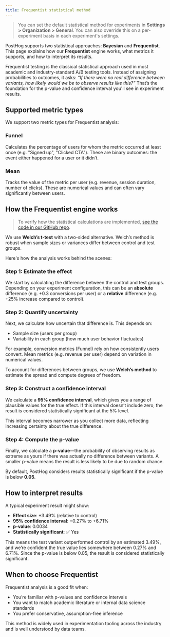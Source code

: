 ```yaml
---
title: Frequentist statistical method
---
```


> You can set the default statistical method for experiments in **Settings > Organization > General**. You can also override this on a per-experiment basis in each experiment's settings.

PostHog supports two statistical approaches: **Bayesian** and **Frequentist**. This page explains how our **Frequentist** engine works, what metrics it supports, and how to interpret its results.

Frequentist testing is the classical statistical approach used in most academic and industry-standard A/B testing tools. Instead of assigning probabilities to outcomes, it asks: _“If there were no real difference between variants, how likely would we be to observe results like this?”_ That’s the foundation for the p-value and confidence interval you'll see in experiment results.

## Supported metric types

We support two metric types for Frequentist analysis:

### Funnel

Calculates the percentage of users for whom the metric occurred at least once (e.g. "Signed up", "Clicked CTA"). These are binary outcomes: the event either happened for a user or it didn’t.

### Mean

Tracks the value of the metric per user (e.g. revenue, session duration, number of clicks). These are numerical values and can often vary significantly between users.

## How the Frequentist engine works
> To verify how the statistical calculations are implemented, [see the code in our GitHub repo](https://github.com/PostHog/posthog/tree/master/products/experiments/stats/frequentist).

We use **Welch’s t-test** with a two-sided alternative. Welch’s method is robust when sample sizes or variances differ between control and test groups.

Here's how the analysis works behind the scenes:

### Step 1: Estimate the effect

We start by calculating the difference between the control and test groups. Depending on your experiment configuration, this can be an **absolute** difference (e.g. +0.3 conversions per user) or a **relative** difference (e.g. +25% increase compared to control).

### Step 2: Quantify uncertainty

Next, we calculate how uncertain that difference is. This depends on:

- Sample size (users per group)
- Variability in each group (how much user behavior fluctuates)

For example, conversion metrics (Funnel) rely on how consistently users convert. Mean metrics (e.g. revenue per user) depend on variation in numerical values.

To account for differences between groups, we use **Welch’s method** to estimate the spread and compute degrees of freedom.

### Step 3: Construct a confidence interval

We calculate a **95% confidence interval**, which gives you a range of plausible values for the true effect. If this interval doesn’t include zero, the result is considered statistically significant at the 5% level.

This interval becomes narrower as you collect more data, reflecting increasing certainty about the true difference.

### Step 4: Compute the p-value

Finally, we calculate a **p-value**—the probability of observing results as extreme as yours if there was actually no difference between variants. A smaller p-value means the result is less likely to be due to random chance.

By default, PostHog considers results statistically significant if the p-value is below **0.05**.

## How to interpret results

A typical experiment result might show:

- **Effect size**: +3.49% (relative to control)
- **95% confidence interval**: +0.27% to +6.71%
- **p-value**: 0.0034
- **Statistically significant**: ✅ Yes

This means the test variant outperformed control by an estimated 3.49%, and we’re confident the true value lies somewhere between 0.27% and 6.71%. Since the p-value is below 0.05, the result is considered statistically significant.

<ProductScreenshot
  imageLight = "https://res.cloudinary.com/dmukukwp6/image/upload/Screenshot_2025_06_12_at_11_42_25_41a8332827.png"
  imageDark = "https://res.cloudinary.com/dmukukwp6/image/upload/Screenshot_2025_06_12_at_11_42_51_7227ce2dcc.png"
  alt = "Preliminary experiment results"
  classes = "rounded"
/>

## When to choose Frequentist

Frequentist analysis is a good fit when:

- You’re familiar with p-values and confidence intervals
- You want to match academic literature or internal data science standards
- You prefer conservative, assumption-free inference

This method is widely used in experimentation tooling across the industry and is well understood by data teams.
